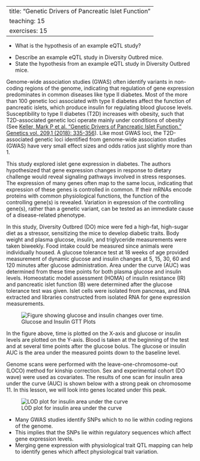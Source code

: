 
---
title: "Genetic Drivers of Pancreatic Islet Function"
teaching: 15
exercises: 15
---

:::::::::::::::::::::::::::::::::::::: questions 

- What is the hypothesis of an example eQTL study?

::::::::::::::::::::::::::::::::::::::::::::::::

::::::::::::::::::::::::::::::::::::: objectives

- Describe an example eQTL study in Diversity Outbred mice.
- State the hypothesis from an example eQTL study in Diversity Outbred mice.

::::::::::::::::::::::::::::::::::::::::::::::::

Genome-wide association studies (GWAS) often identify variants in non-coding 
regions of the genome, indicating that regulation of gene expression 
predominates in common diseases like type II diabetes. Most of the more than 100 
genetic loci associated with type II diabetes affect the function of pancreatic 
islets, which produce insulin for regulating blood glucose levels. 
Susceptibility to type II diabetes (T2D) increases with obesity, such that 
T2D-associated genetic loci operate mainly under conditions of obesity (See 
[Keller, Mark P et al. “Genetic Drivers of Pancreatic Islet Function.” Genetics vol. 209,1 (2018): 335-356](https://www.ncbi.nlm.nih.gov/pmc/articles/PMC5937189/)). Like 
most GWAS loci, the T2D-associated genetic loci identified from genome-wide 
association studies (GWAS) have very small effect sizes and odds ratios just 
slightly more than 1.

This study explored islet gene expression in diabetes. The authors hypothesized 
that gene expression changes in response to dietary challenge would reveal 
signaling pathways involved in stress responses. The expression of many genes
often map to the same locus, indicating that expression of these genes is
controlled in common. If their mRNAs encode proteins with common physiological 
functions, the function of the controlling gene(s) is revealed. Variation in 
expression of the controlling gene(s), rather than a genetic variant, can be 
tested as an immediate cause of a disease-related phenotype.

In this study, Diversity Outbred (DO) mice were fed a high-fat, high-sugar diet 
as a stressor, sensitizing the mice to develop diabetic traits. Body weight and 
plasma glucose, insulin, and triglyceride measurements were taken biweekly. 
Food intake could be measured since animals were individually housed. A glucose 
tolerance test at 18 weeks of age provided measurement of dynamic glucose and 
insulin changes at 5, 15, 30, 60 and 120 minutes after glucose administration. 
Area under the curve (AUC) was determined from these time points for both plasma 
glucose and insulin levels. Homeostatic model assessment (HOMA) of insulin 
resistance (IR) and pancreatic islet function (B) were determined after the 
glucose tolerance test was given. Islet cells were isolated from pancreas, and 
RNA extracted and libraries constructed from isolated RNA for gene expression 
measurements.

![Glucose and Insulin GTT Plots](fig/gtt_auc_example.png){alt="Figure showing glucose and insulin changes over time."}

In the figure above, time is plotted on the X-axis and glucose or insulin levels
are plotted on the Y-axis. Blood is taken at the beginning of the test and at
several time points after the glucose bolus. The glucose or insulin
AUC is the area under the measured points down to the baseline level.

Genome scans were performed with the leave-one-chromosome-out (LOCO) method for
kinship correction. Sex and experimental cohort (DO wave) were used as 
covariates. The results of one scan for insulin area under the curve (AUC) is 
shown below with a strong peak on chromosome 11. In this lesson, we will look
into genes located under this peak.

![LOD plot for insulin area under the curve](fig/insulin-auc-lod-plot.png)  

::::::::::::::::::::::::::::::::::::: keypoints 

- Many GWAS studies identify SNPs which to no lie within coding regions of the
genome.
- This implies that the SNPs lie within regulatory sequences which affect gene
expression levels.
- Merging gene expression with physiological trait QTL mapping can help to
identify genes which affect physiological trait variation.

::::::::::::::::::::::::::::::::::::::::::::::::
